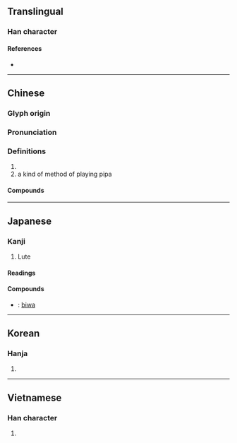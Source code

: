 {{character info/new}}
==Translingual==

===Han character===
{{Han char|rn=96|rad=玉|as=08|sn=12|four=11717|canj=MGAU|ids=⿱玨巴}}

====References====
* {{Han ref|kx=0736.020|dkj=21081|dj=1147.100|hdz=21119.080|uh=7436|ud=29750|bh=B55D|bd=46429}}

----

==Chinese==
{{zh-forms}}

===Glyph origin===
{{Han etym}}

===Pronunciation===
{{zh-pron
|m=pá
|c=paa4
|mn=pê/zz:pêe
|mn-t=bê5
|mc=y
|oc=y
|cat=
}}

===Definitions===
{{zh-hanzi}}

# {{zh-only|琵琶|tr=-}}
# a kind of method of playing pipa

====Compounds====
{{zh-der|反彈琵琶|彈琵琶|琵琶|琵琶別抱|琵琶湖|琵琶舊語|琵琶蟲|琵琶行|琵琶襟|琵琶記|琵琶調|琵琶譜|琵琶錄|琵琶骨|琵琶魚|琵琶鮫|琶音}}

----

==Japanese==

===Kanji===
{{ja-kanji|grade=|rs=玉08}}

# Lute

====Readings====
{{ja-readings
|goon=べ
|kanon=は
}}

====Compounds====
{{der-top|Compounds}}
* {{ja-r|琵琶|びわ}}: [[biwa]]
{{der-bottom}}

----

==Korean==

===Hanja===
{{ko-hanja|hangeul=파|eumhun=|rv=pa|mr=p'a|y=pha}}

# {{defn|lang=ko|sort=玉08}}

----

==Vietnamese==

===Han character===
{{vi-hantu|[[bà]]|rs=玉08}}

# {{defn|lang=vi|sort=玉08}}